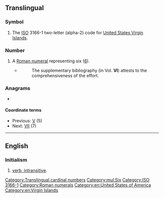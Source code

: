 {{also|vi|Vi|VI|.vi|vì|vị|v.i.|v. i.|V.I.|V. I.}}
==Translingual==

===Symbol===
{{head|mul|symbol}}

# The [[ISO]] 3166-1 two-letter (alpha-2) code for [[United States Virgin Islands]].

===Number===
{{mul-number}}

# A [[Roman numeral]] representing six ([[six|6]]).
#* {{RQ:Schuster Hepaticae V|viii}}
#*: The supplementary bibliography (in Vol. '''VI''') attests to the comprehensiveness of the effort.

===Anagrams===

*{{l|mul|IV}}

====Coordinate terms====
* Previous: [[V]] (5)
* Next: [[VII]] (7)

[[Category:Translingual cardinal numbers]]
[[Category:mul:Six]]

----

==English==

===Initialism===
{{rfc-header|Initialism}}
{{en-initialism}}

# [[intransitive verb|verb, intransitive]].

[[Category:ISO 3166-1]]
[[Category:Roman numerals]]

[[Category:en:United States of America]]
[[Category:en:Virgin Islands]]